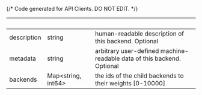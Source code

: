 {/* Code generated for API Clients. DO NOT EDIT. */}

| &nbsp;      | &nbsp;                   | &nbsp;                                                                 |
| ----------- | ------------------------ | ---------------------------------------------------------------------- |
| description | string                   | human-readable description of this backend. Optional                   |
| metadata    | string                   | arbitrary user-defined machine-readable data of this backend. Optional |
| backends    | Map&lt;string, int64&gt; | the ids of the child backends to their weights [0-10000]               |
